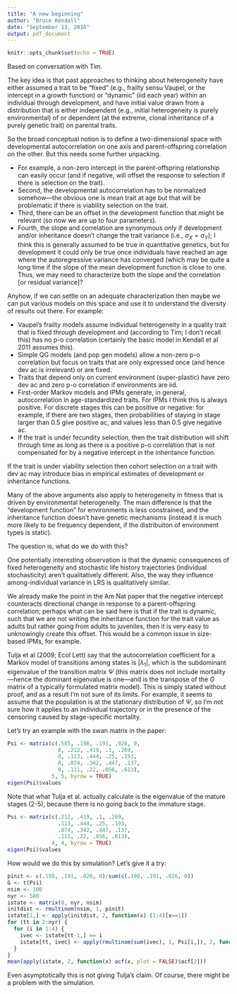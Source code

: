 ```yaml
---
title: "A new beginning"
author: "Bruce Kendall"
date: "September 13, 2016"
output: pdf_document
---
```


```r
knitr::opts_chunk$set(echo = TRUE)
```

Based on conversation with Tim.

The key idea is that past approaches to thinking about heterogeneity have either assumed a trait to be “fixed” (e.g., frailty sensu Vaupel, or the intercept in a growth function) or “dynamic” (iid each year) within an individual through development, and have initial value drawn from a distribution that is either independent (e.g., initial heterogeneity is purely environmental) of or dependent (at the extreme, clonal inheritance of a purely genetic trait) on parental traits.

So the broad conceptual notion is to define a two-dimensional space with developmental autocorrelation on one axis and parent–offspring correlation on the other. But this needs some further unpacking. 

- For example, a non-zero intercept in the parent-offspring relationship can easily occur (and if negative, will offset the response to selection if there is selection on the trait). 
- Second, the developmental autocorrelation has to be normalized somehow—the obvious one is mean trait at age but that will be problematic if there is viability selection on the trait. 
- Third, there can be an offset in the development function that might be relevant (so now we are up to four parameters). 
- Fourth, the slope and correlation are synonymous only if development and/or inheritance doesn't change the trait variance (i.e., $\sigma_X = \sigma_Y$); I think this is generally assumed to be true in quantitative genetics, but for development it could only be true once individuals have reached an age where the autoregressive variance has converged (which may be quite a long time if the slope of the mean development function is close to one. Thus, we may need to characterize both the slope and the correlation [or residual variance]?

Anyhow, if we can settle on an adequate characterization then maybe we can put various models on this space and use it to understand the diversity of results out there. For example:

- Vaupel's frailty models assume individual heterogeneity in a quality trait that is fixed through development and (according to Tim; I don't recall this) has no p-o correlation (certainly the basic model in Kendall et al 2011 assumes this).
- Simple QG models (and pop gen models) allow a non-zero p-o correlation but focus on traits that are only expressed once (and hence dev ac is irrelevant) or are fixed.
- Traits that depend only on current environment (super-plastic) have zero dev ac and zero p-o correlation if environments are iid.
- First-order Markov models and IPMs generate, in general, autocorrelation in age-standardized traits. For IPMs I think this is always positive. For discrete stages this can be positive or negative: for example, if there are two stages, then probabilities of staying in stage larger than 0.5 give positive ac, and values less than 0.5 give negative ac.
- If the trait is under fecundity selection, then the trait distribution will shift through time as long as there is a positive p-o correlation that is not compensated for by a negative intercept in the inheritance function.

If the trait is under viability selection then cohort selection on a trait with dev ac may introduce bias in empirical estimates of development or inheritance functions.

Many of the above arguments also apply to heterogeneity in fitness that is driven by environmental heterogeneity. The main difference is that the "development function" for environments is less constrained, and the inheritance function doesn't have genetic mechanisms (instead it is much more likely to be frequency dependent, if the distribuiton of environment types is static).

The question is, what do we do with this? 

One potentially interesting observation is that the dynamic consequences of fixed heterogeneity and stochastic life history trajectories (individual stochasticity) aren't qualitatively different. Also, the way they influence among-individual variance in LRS is qualitatively similar.

We already make the point in the Am Nat paper that the negative intercept counteracts directional change in response to a parent-offspring correlation; perhaps what can be said here is that if the trait is dynamic, such that we are not writing the inheritance function for the trait value as adults but rather going from adults to juveniles, then it is very easy to unknowingly create this offset. This would be a common issue in size-based IPMs, for example.


Tulja et al (2009; Ecol Lett) say that the autocorrelation coefficient for a Markov model of transitions among states is $|\lambda_1|$, which is the subdominant eigenvalue of the transition matrix $\Psi$ (this matrix does not include mortality---hence the dominant eigenvalue is one---and is the transpose of the $G$ matrix of a typically formulated matrix model). This is simply stated without proof, and as a result I'm not sure of its limits. For example, it seems to assume that the population is at the stationary distribution of $\Psi$, so I'm not sure how it applies to an individual trajectory or in the presence of the censoring caused by stage-specific mortality.

Let's try an example with the swan matrix in the paper:
```r
Psi <- matrix(c(.585, .198, .191, .026, 0,
                0, .212, .419, .1, .269,
                0, .113, .444, .25, .193,
                0, .074, .342, .447, .137,
                0, .111, .22, .056, .613),
              5, 5, byrow = TRUE)
eigen(Psi)$values
```
Note that what Tulja et al. actually calculate is the eigenvalue of the mature stages (2-5), because there is no going back to the immature stage.
```r
Psi <- matrix(c(.212, .419, .1, .269,
                .113, .444, .25, .193,
                .074, .342, .447, .137,
                .111, .22, .056, .613),
              4, 4, byrow = TRUE)
eigen(Psi)$values
```
How would we do this by simulation? Let's give it a try:
```r
pinit <- c(.198, .191, .026, 0)/sum(c(.198, .191, .026, 0))
G <- t(Psi)
nsim <- 100
nyr <- 500
istate <- matrix(0, nyr, nsim)
initdist <- rmultinom(nsim, 1, pinit)
istate[1,] <- apply(initdist, 2, function(x) (1:4)[x==1])
for (tt in 2:nyr) {
  for (i in 1:4) {
    ivec <- istate[tt-1,] == i
    istate[tt, ivec] <- apply(rmultinom(sum(ivec), 1, Psi[i,]), 2, function(x) (1:4)[x==1])
  }
}  
mean(apply(istate, 2, function(x) acf(x, plot = FALSE)$acf[2]))
```
Even asymptotically this is not giving Tulja's claim. Of course, there might be a problem with the simulation.
